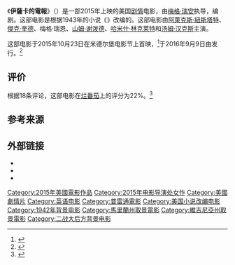 {{noteTA
|G1=Movie
|G2=Show
}}

{{Infobox film
| name           = 伊薩卡的電報
| original_name  = Ithaca
| image          = 
| alt            = 
| caption        = 
| director       = [[梅格·瑞安|梅格·瑞安]]
| producer       = Janet Brenner<br>Laura Ivey<br>{{tsl|en|Erik Jendresen||}}
| writer         = Erik Jendresen
| based_on       = {{based on|''{{tsl|en|The Human Comedy (novel)||The Human Comedy}}''|{{tsl|en|William Saroyan||}}}}
| starring       = [[阿萊克斯·紐斯塔特|阿萊克斯·紐斯塔特]]<br>[[梅格·瑞安|梅格·瑞安]]<br>[[傑克·奎德|傑克·奎德]]<br>[[山姆·谢泼德|山姆·谢泼德]]<br>[[哈米什·林克莱特|哈米什·林克莱特]]<br>[[汤姆·汉克斯|汤姆·汉克斯]]
| music          = [[約翰·麥倫坎普|約翰·麥倫坎普]]
| cinematography = {{tsl|en|Andrew Dunn (cinematographer)||Andrew Dunn}}
| editing        = John F. Lyons
| studio         = Apple Lane Productions<br>[[普雷通公司|普雷通公司]]
| distributor    = {{tsl|en|Momentum Pictures||}}
| released       = {{Film date|2015|10|23|Middleburg Film Festival|2016|9|9|United States}}
| runtime        = 96分钟<ref>{{cite web |url=http://virginiafilmfestival.org/films/ithaca/ |title=Ithaca |publisher=Virginia Film Festival |date= |accessdate=2015-09-30 |archive-date=2020-07-20 |archive-url=https://web.archive.org/web/20200720053849/https://virginiafilmfestival.org/films/ithaca/ }}</ref>
| country        = 美国
| language       = 英语
| budget         = 
| gross          = 
}}
《'''伊薩卡的電報'''》（{{lang-en|Ithaca}}）是一部2015年上映的美国[[劇情片|剧情]]电影，由[[梅格·瑞安|梅格·瑞安]]执导，{{tsl|en|Erik Jendresen|埃里克·詹德雷森|}}编剧。这部电影是根据{{tsl|en|William Saroyan|威廉·萨洛扬|}}1943年的小说《{{tsl|en|The Human Comedy (novel)|人间喜剧|}}》改编的。这部电影由[[阿萊克斯·紐斯塔特|阿萊克斯·紐斯塔特]]、[[傑克·奎德|傑克·奎德]]、梅格·瑞恩、[[山姆·谢泼德|山姆·谢泼德]]、[[哈米什·林克莱特|哈米什·林克莱特]]和[[汤姆·汉克斯|汤姆·汉克斯]]主演。

这部电影于2015年10月23日在米德尔堡电影节上首映，<ref>{{cite web |url=https://middleburgfilm.org/films/ithaca-world-premiere |title=Ithaca (World Premiere!) |publisher=Middleburg Film Festival |date= |accessdate=2015-10-13 |archive-date=2015-10-11 |archive-url=https://web.archive.org/web/20151011232756/http://middleburgfilm.org/films/ithaca-world-premiere |dead-url=no }}</ref>于2016年9月9日由{{tsl|en|Momentum Pictures||}}发行。<ref>{{cite web |last=Nolfi |first=Joey |url=https://www.ew.com/article/2016/07/27/ithaca-trailer-meg-ryan-tom-hanks |title=Ithaca trailer: Meg Ryan reunites with Tom Hanks in directorial debut |publisher=EW.com |date=2016-07-27 |accessdate=2016-07-28 |archive-date=2021-01-26 |archive-url=https://web.archive.org/web/20210126072241/https://ew.com/article/2016/07/27/ithaca-trailer-meg-ryan-tom-hanks/ }}</ref>

== 评价 ==
根据18条评论，这部电影在[[烂番茄|烂番茄]]上的评分为22%。<ref>{{cite web  |url=https://www.rottentomatoes.com/m/ithaca  |title=Ithaca (2016)  |publisher=[[爛番茄|爛番茄]]  |accessdate=2020-05-07  |archive-date=2020-03-16  |archive-url=https://web.archive.org/web/20200316214322/https://www.rottentomatoes.com/m/ithaca  }}</ref>

== 参考来源 ==
{{Reflist}}

== 外部链接 ==
* {{IMDb title|3501590}}
* {{douban|25829574}}
* {{rotten-tomatoes|ithaca}}

[[Category:2015年美國電影作品|Category:2015年美國電影作品]]
[[Category:2015年电影导演处女作|Category:2015年电影导演处女作]]
[[Category:美國劇情片|Category:美國劇情片]]
[[Category:英语电影|Category:英语电影]]
[[Category:普雷通電影|Category:普雷通電影]]
[[Category:美国小说改编电影|Category:美国小说改编电影]]
[[Category:1942年背景电影|Category:1942年背景电影]]
[[Category:馬里蘭州取景電影|Category:馬里蘭州取景電影]]
[[Category:維吉尼亞州取景電影|Category:維吉尼亞州取景電影]]
[[Category:二战大后方背景电影|Category:二战大后方背景电影]]